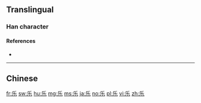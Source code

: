 ==Translingual==
{{stroke order|strokes=5}}
{{Han simplified forms|樂|楽|乐}}

===Han character===
{{Han char|rn=4|rad=丿|as=04|sn=5|four=|canj=HVD}}

====References====
* {{Han ref|kx=0082.131|hdz=10037.050|uh=4E50}}

----

==Chinese==
{{zh-see|樂}}

[[fr:乐]]
[[sw:乐]]
[[hu:乐]]
[[mg:乐]]
[[ms:乐]]
[[ja:乐]]
[[no:乐]]
[[pl:乐]]
[[vi:乐]]
[[zh:乐]]